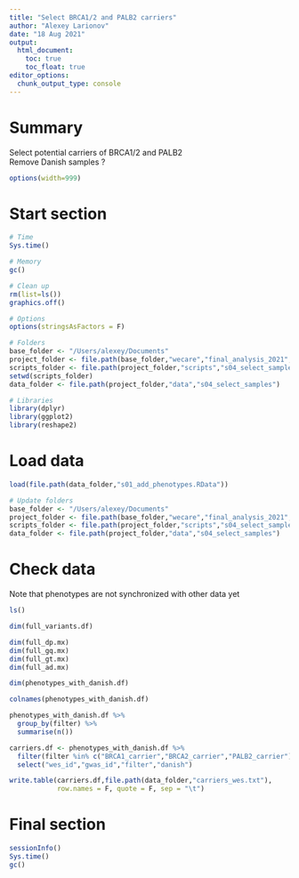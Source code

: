 ```yaml
---
title: "Select BRCA1/2 and PALB2 carriers"
author: "Alexey Larionov"
date: "18 Aug 2021"
output:
  html_document:
    toc: true
    toc_float: true
editor_options:
  chunk_output_type: console
---
```


# Summary

Select potential carriers of BRCA1/2 and PALB2  
Remove Danish samples ?  

<style>
pre{
  overflow-x: auto;
}
pre code{
  word-wrap: normal;
  white-space: pre;
}
</style>

```r
options(width=999)
```

# Start section

```r

# Time
Sys.time()

# Memory
gc()

# Clean up
rm(list=ls())
graphics.off()

# Options
options(stringsAsFactors = F)

# Folders
base_folder <- "/Users/alexey/Documents"
project_folder <- file.path(base_folder,"wecare","final_analysis_2021","reanalysis_wo_danish_2021","wes","s02_wes_wecare_nfe")
scripts_folder <- file.path(project_folder,"scripts","s04_select_samples")
setwd(scripts_folder)
data_folder <- file.path(project_folder,"data","s04_select_samples")

# Libraries
library(dplyr)
library(ggplot2)
library(reshape2)

```

# Load data

```r

load(file.path(data_folder,"s01_add_phenotypes.RData"))

# Update folders
base_folder <- "/Users/alexey/Documents"
project_folder <- file.path(base_folder,"wecare","final_analysis_2021","reanalysis_wo_danish_2021","wes","s02_wes_wecare_nfe")
scripts_folder <- file.path(project_folder,"scripts","s04_select_samples")
data_folder <- file.path(project_folder,"data","s04_select_samples")

```

# Check data

Note that phenotypes are not synchronized with other data yet  

```r

ls()

dim(full_variants.df)

dim(full_dp.mx)
dim(full_gq.mx)
dim(full_gt.mx)
dim(full_ad.mx)

dim(phenotypes_with_danish.df)

```

```r

colnames(phenotypes_with_danish.df)

phenotypes_with_danish.df %>% 
  group_by(filter) %>% 
  summarise(n())

carriers.df <- phenotypes_with_danish.df %>% 
  filter(filter %in% c("BRCA1_carrier","BRCA2_carrier","PALB2_carrier")) %>% 
  select("wes_id","gwas_id","filter","danish")

write.table(carriers.df,file.path(data_folder,"carriers_wes.txt"),
            row.names = F, quote = F, sep = "\t")

```

# Final section

```r

sessionInfo()
Sys.time()
gc()

```
